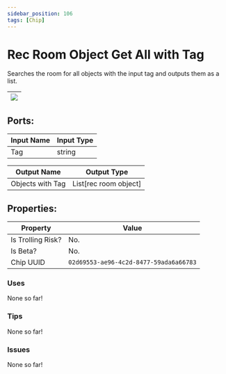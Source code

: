 ```yaml
---
sidebar_position: 106
tags: [Chip]
---
```


# Rec Room Object Get All with Tag


Searches the room for all objects with the input tag and outputs them as a list.

| ![](https://images-ext-2.discordapp.net/external/MPmIaQzlEPmgGWlgi-WxBBXt0Bjv_zWPkg1y1f_sy3s/https/www.recroomcircuits.com/image/circuit/absolute-value?width=206&height=108) |
|-----|

## Ports:

| Input Name | Input Type |
|-----------|-----------|
| Tag | string |

| Output Name | Output Type |
|-----------|-----------|
| Objects with Tag | List[rec room object] |

## Properties:

| Property  | Value |
|-------------------|-----------|
| Is Trolling Risk? | No. |
| Is Beta? | No. |
| Chip UUID | `02d69553-ae96-4c2d-8477-59ada6a66783` |

### Uses

None so far!

### Tips

None so far!

### Issues

None so far!